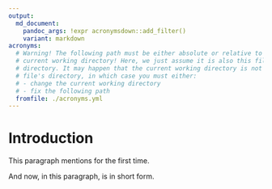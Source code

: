 ```yaml
---
output:
  md_document:
    pandoc_args: !expr acronymsdown::add_filter()
    variant: markdown
acronyms:
  # Warning! The following path must be either absolute or relative to the 
  # current working directory! Here, we just assume it is also this file's 
  # directory. It may happen that the current working directory is not this
  # file's directory, in which case you must either:
  # - change the current working directory
  # - fix the following path
  fromfile: ./acronyms.yml
---
```


# Introduction {#intro}

This paragraph mentions \acr{RL} for the first time.

And now, in this paragraph, \acr{RL} is in short form.
